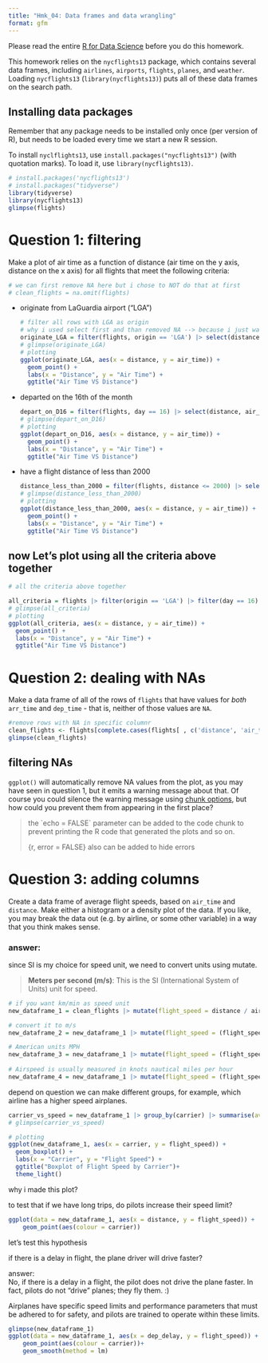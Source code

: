 ```yaml
---
title: "Hmk_04: Data frames and data wrangling"
format: gfm
---
```


Please read the entire [R for Data Science](https://r4ds.hadley.nz/data-transform) before you do this homework.

This homework relies on the `nycflights13` package, which contains several data frames, including `airlines`, `airports`, `flights`, `planes`, and `weather`. Loading `nycflights13` (`library(nycflights13)`) puts all of these data frames on the search path.

## Installing data packages

Remember that any package needs to be installed only once (per version of R), but needs to be loaded every time we start a new R session.

To install `nyclflights13`, use `install.packages("nycflights13")` (with quotation marks). To load it, use `library(nycflights13)`.

```r
# install.packages('nycflights13')
# install.packages("tidyverse")
library(tidyverse)
library(nycflights13)
glimpse(flights)
```

# Question 1: filtering

Make a plot of air time as a function of distance (air time on the y axis, distance on the x axis) for all flights that meet the following criteria:

```r
# we can first remove NA here but i chose to NOT do that at first
# clean_flights = na.omit(flights)
```

-   originate from LaGuardia airport ("LGA")

    ```r
    # filter all rows with LGA as origin
    # why i used select first and than removed NA --> because i just want to remove rows without the distance or air_time data, and other NA in other properties can stay
    originate_LGA = filter(flights, origin == 'LGA') |> select(distance, air_time) |> na.omit()
    # glimpse(originate_LGA)
    # plotting
    ggplot(originate_LGA, aes(x = distance, y = air_time)) +
      geom_point() +
      labs(x = "Distance", y = "Air Time") +
      ggtitle("Air Time VS Distance")

    ```

-   departed on the 16th of the month

    ```r
    depart_on_D16 = filter(flights, day == 16) |> select(distance, air_time) |> na.omit()
    # glimpse(depart_on_D16)
    # plotting
    ggplot(depart_on_D16, aes(x = distance, y = air_time)) +
      geom_point() +
      labs(x = "Distance", y = "Air Time") +
      ggtitle("Air Time VS Distance")

    ```

-   have a flight distance of less than 2000

    ```r
    distance_less_than_2000 = filter(flights, distance <= 2000) |> select(distance, air_time) |> na.omit()
    # glimpse(distance_less_than_2000)
    # plotting
    ggplot(distance_less_than_2000, aes(x = distance, y = air_time)) +
      geom_point() +
      labs(x = "Distance", y = "Air Time") +
      ggtitle("Air Time VS Distance")

    ```

## now Let's plot using all the criteria above together

```r
# all the criteria above together

all_criteria = flights |> filter(origin == 'LGA') |> filter(day == 16) |> filter(distance <= 2000) |> select(distance, air_time) |> na.omit()
# glimpse(all_criteria)
# plotting
ggplot(all_criteria, aes(x = distance, y = air_time)) +
  geom_point() +
  labs(x = "Distance", y = "Air Time") +
  ggtitle("Air Time VS Distance")


```

# Question 2: dealing with NAs

Make a data frame of all of the rows of `flights` that have values for *both* `arr_time` and `dep_time` - that is, neither of those values are `NA`.

```r
#remove rows with NA in specific columnr
clean_flights <- flights[complete.cases(flights[ , c('distance', 'air_time')]), ] 
glimpse(clean_flights)

```

## filtering NAs

`ggplot()` will automatically remove NA values from the plot, as you may have seen in question 1, but it emits a warning message about that. Of course you could silence the warning message using [chunk options](https://bookdown.org/yihui/rmarkdown-cookbook/chunk-options.html), but how could you prevent them from appearing in the first place?

> the \`echo = FALSE\` parameter can be added to the code chunk to prevent printing the R code that generated the plots and so on.
>
> {r, error = FALSE} also can be added to hide errors

# Question 3: adding columns

Create a data frame of average flight speeds, based on `air_time` and `distance`. Make either a histogram or a density plot of the data. If you like, you may break the data out (e.g. by airline, or some other variable) in a way that you think makes sense.

### answer:

since SI is my choice for speed unit, we need to convert units using mutate.

> **Meters per second (m/s)**: This is the SI (International System of Units) unit for speed.

```r

# if you want km/min as speed unit
new_dataframe_1 = clean_flights |> mutate(flight_speed = distance / air_time)

# convert it to m/s
new_dataframe_2 = new_dataframe_1 |> mutate(flight_speed = (flight_speed /60)*1000)

# American units MPH
new_dataframe_3 = new_dataframe_1 |> mutate(flight_speed = (flight_speed * 2.23694))
                                            
# Airspeed is usually measured in knots nautical miles per hour
new_dataframe_4 = new_dataframe_1 |> mutate(flight_speed = (flight_speed * 1.94384))
```

depend on question we can make different groups, for example, which airline has a higher speed airplanes.

```r
carrier_vs_speed = new_dataframe_1 |> group_by(carrier) |> summarise(average_flight_speed = mean(flight_speed))
# glimpse(carrier_vs_speed)

# plotting
ggplot(new_dataframe_1, aes(x = carrier, y = flight_speed)) +
  geom_boxplot() +
  labs(x = "Carrier", y = "Flight Speed") +
  ggtitle("Boxplot of Flight Speed by Carrier")+
  theme_light()
```

why i made this plot?

to test that if we have long trips, do pilots increase their speed limit?

```r
ggplot(data = new_dataframe_1, aes(x = distance, y = flight_speed)) + 
    geom_point(aes(colour = carrier))

```

let's test this hypothesis

if there is a delay in flight, the plane driver will drive faster?

answer:\
No, if there is a delay in a flight, the pilot does not drive the plane faster. In fact, pilots do not "drive" planes; they fly them. :)

Airplanes have specific speed limits and performance parameters that must be adhered to for safety, and pilots are trained to operate within these limits.

```r
glimpse(new_dataframe_1)
ggplot(data = new_dataframe_1, aes(x = dep_delay, y = flight_speed)) + 
    geom_point(aes(colour = carrier))+
    geom_smooth(method = lm)

```
